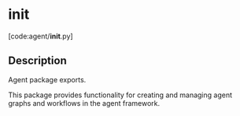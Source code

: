 # __init__

[code:agent/__init__.py]

## Description

Agent package exports.

This package provides functionality for creating and managing agent graphs
and workflows in the agent framework.
